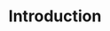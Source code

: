 ---
title: Introduction
description: Possimus saepe veritatis sint nobis et quam eos. Architecto consequatur odit perferendis fuga eveniet possimus rerum cumque. Ea deleniti voluptatum deserunt voluptatibus ut non iste.
slug: /client/introduction
section: Introduction
position: 1
---